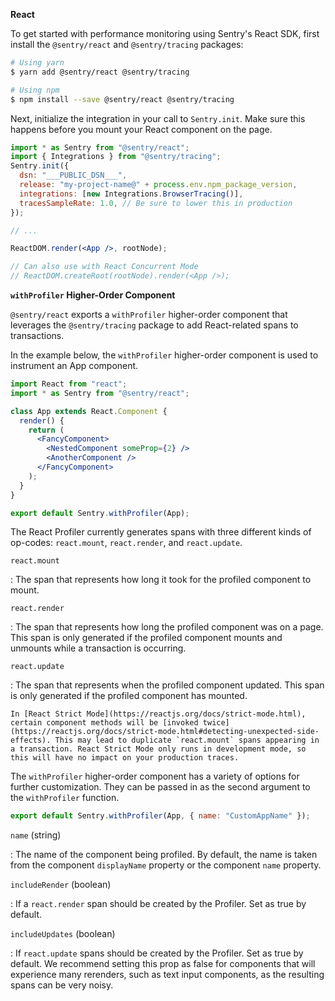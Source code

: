 **React**

To get started with performance monitoring using Sentry's React SDK, first install the `@sentry/react` and `@sentry/tracing` packages:

```bash
# Using yarn
$ yarn add @sentry/react @sentry/tracing

# Using npm
$ npm install --save @sentry/react @sentry/tracing
```

Next, initialize the integration in your call to `Sentry.init`. Make sure this happens before you mount your React component on the page.

```jsx
import * as Sentry from "@sentry/react";
import { Integrations } from "@sentry/tracing";
Sentry.init({
  dsn: "___PUBLIC_DSN___",
  release: "my-project-name@" + process.env.npm_package_version,
  integrations: [new Integrations.BrowserTracing()],
  tracesSampleRate: 1.0, // Be sure to lower this in production
});

// ...

ReactDOM.render(<App />, rootNode);

// Can also use with React Concurrent Mode
// ReactDOM.createRoot(rootNode).render(<App />);
```

**`withProfiler` Higher-Order Component**

`@sentry/react` exports a `withProfiler` higher-order component that leverages the `@sentry/tracing` package to add React-related spans to transactions.

In the example below, the `withProfiler` higher-order component is used to instrument an App component.

```jsx
import React from "react";
import * as Sentry from "@sentry/react";

class App extends React.Component {
  render() {
    return (
      <FancyComponent>
        <NestedComponent someProp={2} />
        <AnotherComponent />
      </FancyComponent>
    );
  }
}

export default Sentry.withProfiler(App);
```

The React Profiler currently generates spans with three different kinds of op-codes: `react.mount`, `react.render`, and `react.update`.

`react.mount`

: The span that represents how long it took for the profiled component to mount.

`react.render`

: The span that represents how long the profiled component was on a page. This span is only generated if the profiled component mounts and unmounts while a transaction is occurring.

`react.update`

: The span that represents when the profiled component updated. This span is only generated if the profiled component has mounted.

<Alert>
  <markdown>

    In [React Strict Mode](https://reactjs.org/docs/strict-mode.html), certain component methods will be [invoked twice](https://reactjs.org/docs/strict-mode.html#detecting-unexpected-side-effects). This may lead to duplicate `react.mount` spans appearing in a transaction. React Strict Mode only runs in development mode, so this will have no impact on your production traces.

  </markdown>
</Alert>

The `withProfiler` higher-order component has a variety of options for further customization. They can be passed in as the second argument to the `withProfiler` function.

```jsx
export default Sentry.withProfiler(App, { name: "CustomAppName" });
```

`name` (string)

: The name of the component being profiled. By default, the name is taken from the component `displayName` property or the component `name` property.

`includeRender` (boolean)

: If a `react.render` span should be created by the Profiler. Set as true by default.

`includeUpdates` (boolean)

: If `react.update` spans should be created by the Profiler. Set as true by default. We recommend setting this prop as false for components that will experience many rerenders, such as text input components, as the resulting spans can be very noisy.
